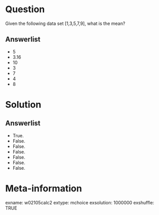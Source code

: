 Question
========
Given the following data set [1,3,5,7,9], what is the mean?

Answerlist
----------
* 5
* 3.16
* 10
* 3
* 7
* 4
* 8


Solution
========

Answerlist
----------
* True.
* False.
* False.
* False.
* False.
* False.
* False.


Meta-information
================
exname: w02105calc2
extype: mchoice
exsolution: 1000000
exshuffle: TRUE